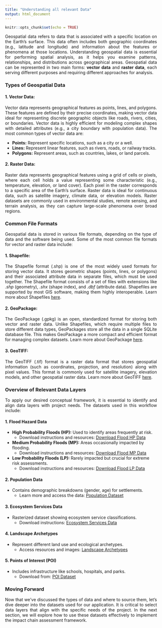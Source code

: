 ```yaml
---
title: "Understanding all relevant Data"
output: html_document
---
```


```r
knitr::opts_chunk$set(echo = TRUE)
```

<style> p { text-align: justify; } </style>


<p>Geospatial data refers to data that is associated with a specific location on the Earth's surface. This data often includes both geographic coordinates (e.g., latitude and longitude) and information about the features or phenomena at those locations. Understanding geospatial data is essential for performing spatial analysis, as it helps you examine patterns, relationships, and distributions across geographical areas. Geospatial data can be represented in two main forms: <strong>vector data</strong> and <strong>raster data</strong>, each serving different purposes and requiring different approaches for analysis.</p>

### **Types of Geospatial Data**

#### **1. Vector Data:**

Vector data represents geographical features as points, lines, and polygons. These features are defined by their precise coordinates, making vector data ideal for representing discrete geographic objects like roads, rivers, cities, or boundaries. Vector data is highly efficient for modeling complex shapes with detailed attributes (e.g., a city boundary with population data). The most common types of vector data are:

- **Points:** Represent specific locations, such as a city or a well.
- **Lines:** Represent linear features, such as rivers, roads, or railway tracks.
- **Polygons:** Represent areas, such as countries, lakes, or land parcels.

#### **2. Raster Data:**

Raster data represents geographical features using a grid of cells or pixels, where each cell holds a value representing some characteristic (e.g., temperature, elevation, or land cover). Each pixel in the raster corresponds to a specific area of the Earth's surface. Raster data is ideal for continuous data, such as satellite imagery, climate data, or elevation models. Raster datasets are commonly used in environmental studies, remote sensing, and terrain analysis, as they can capture large-scale phenomena over broad regions.

### **Common File Formats**

Geospatial data is stored in various file formats, depending on the type of data and the software being used. Some of the most common file formats for vector and raster data include:

#### **1. Shapefile:**

The Shapefile format (.shp) is one of the most widely used formats for storing vector data. It stores geometric shapes (points, lines, or polygons) and their associated attribute data in separate files, which must be used together. The Shapefile format consists of a set of files with extensions like _.shp_ (geometry), _.shx_ (shape index), and _.dbf_ (attribute data). Shapefiles are supported by most GIS software, making them highly interoperable. Learn more about Shapefiles <a href="https://desktop.arcgis.com/en/arcmap/latest/manage-data/shapefiles/what-is-a-shapefile.htm">here</a>.

#### **2. GeoPackage:**

The GeoPackage (.gpkg) is an open, standardized format for storing both vector and raster data. Unlike Shapefiles, which require multiple files to store different data types, GeoPackages store all the data in a single SQLite database file. This makes GeoPackage a more compact and efficient format for managing complex datasets. Learn more about GeoPackage <a href="https://www.geopackage.org/">here</a>.

#### **3. GeoTIFF:**

The GeoTIFF (.tif) format is a raster data format that stores geospatial information (such as coordinates, projection, and resolution) along with pixel values. This format is commonly used for satellite imagery, elevation models, and other geospatial raster data. Learn more about GeoTIFF <a href="https://gdal.org/drivers/raster/gtiff.html">here</a>.

### **Overview of Relevant Data Layers**

To apply our desired conceptual framework, it is essential to identify and align data layers with project needs. The datasets used in this workflow include:

#### **1. Flood Hazard Data**
- **High Probability Floods (HP):** Used to identify areas frequently at risk.
  - Download instructions and resources: <a href="https://example.com/flood_hp">Download Flood HP Data</a>
- **Medium Probability Floods (MP):** Areas occasionally impacted by flooding.
  - Download instructions and resources: <a href="https://example.com/flood_mp">Download Flood MP Data</a>
- **Low Probability Floods (LP):** Rarely impacted but crucial for extreme risk assessments.
  - Download instructions and resources: <a href="https://example.com/flood_lp">Download Flood LP Data</a>

#### **2. Population Data**
- Contains demographic breakdowns (gender, age) for settlements.
  - Learn more and access the data: <a href="https://example.com/population_data">Population Dataset</a>

#### **3. Ecosystem Services Data**
- Rasterized dataset showing ecosystem service classifications.
  - Download instructions: <a href="https://example.com/ecosystem_services">Ecosystem Services Data</a>

#### **4. Landscape Archetypes**
- Represent different land use and ecological archetypes.
  - Access resources and images: <a href="https://example.com/landscape_archetypes">Landscape Archetypes</a>

#### **5. Points of Interest (POI)**
- Includes infrastructure like schools, hospitals, and parks.
  - Download from: <a href="https://example.com/poi">POI Dataset</a>

### **Moving Forward**

Now that we’ve discussed the types of data and where to source them, let’s dive deeper into the datasets used for our application. It is critical to select data layers that align with the specific needs of the project. In the next section, we will explore how to use these datasets effectively to implement the impact chain assessment framework.

